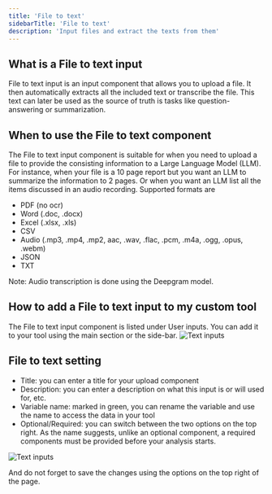 ```yaml
---
title: 'File to text'
sidebarTitle: 'File to text'
description: 'Input files and extract the texts from them'
---
```


## What is a File to text input
File to text input is an input component that allows you to upload a file. It then 
automatically extracts all the included text or transcribe the file. This text can
later be used as the source of truth is tasks like question-answering or summarization.

## When to use the File to text component
The File to text input component is suitable for when you need to upload a file
to provide the consisting information to a Large Language Model (LLM).
For instance, when your file is a 10 page report but you want an LLM to summarize
the information to 2 pages. Or when you want an LLM list all the items discussed in
an audio recording.
Supported formats are 
* PDF (no ocr)
* Word (.doc, .docx)
* Excel (.xlsx, .xls)
* CSV
* Audio (.mp3, .mp4, .mp2, aac, .wav, .flac, .pcm, .m4a, .ogg, .opus, .webm)
* JSON
* TXT

Note: Audio transcription is done using the Deepgram model.

## How to add a File to text input to my custom tool
The File to text input component is listed under User inputs. You can add it to your
tool using the main section or the side-bar.
![Text inputs](/images/custom-tools/components/user-input/file-to-text-input-1.png)

## File to text setting
* Title: you can enter a title for your upload component
* Description: you can enter a description on what this input is or will used for, etc.
* Variable name: marked in green, you can rename the variable and use the name to access the 
data in your tool
* Optional/Required: you can switch between the two options on the top right. As the name suggests, 
unlike an optional component, a required components must be provided before your analysis starts.

![Text inputs](/images/custom-tools/components/user-input/file-to-text-input-details1.png)

And do not forget to save the changes using the options on the top right of the page.